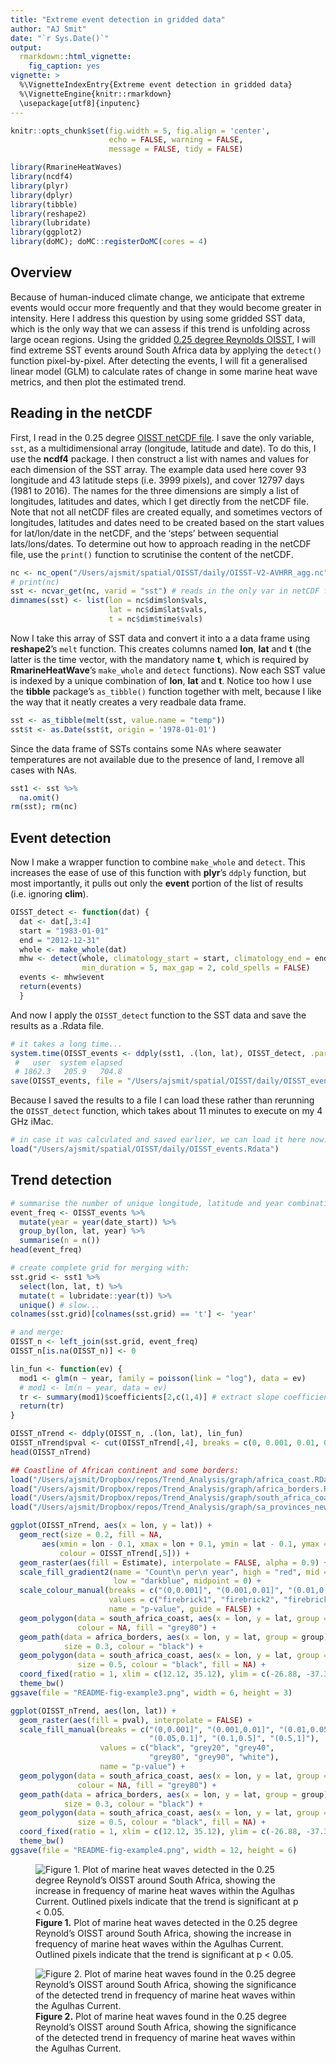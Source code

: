 ```yaml
---
title: "Extreme event detection in gridded data"
author: "AJ Smit"
date: "`r Sys.Date()`"
output: 
  rmarkdown::html_vignette:
    fig_caption: yes
vignette: >
  %\VignetteIndexEntry{Extreme event detection in gridded data}
  %\VignetteEngine{knitr::rmarkdown}
  \usepackage[utf8]{inputenc}
---
```


```r
knitr::opts_chunk$set(fig.width = 5, fig.align = 'center',
                      echo = FALSE, warning = FALSE, 
                      message = FALSE, tidy = FALSE)
```

```r
library(RmarineHeatWaves)
library(ncdf4)
library(plyr)
library(dplyr)
library(tibble)
library(reshape2)
library(lubridate)
library(ggplot2)
library(doMC); doMC::registerDoMC(cores = 4)
```

## Overview

Because of human-induced climate change, we anticipate that extreme events would occur more frequently and that they would become greater in intensity. Here I address this question by using some gridded SST data, which is the only way that we can assess if this trend is unfolding across large ocean regions. Using the gridded [0.25 degree Reynolds OISST](http://dx.doi.org/10.1175/2007JCLI1824.1), I will find extreme SST events around South Africa data by applying the `detect()` function pixel-by-pixel. After detecting the events, I will fit a generalised linear model (GLM) to calculate rates of change in some marine heat wave metrics, and then plot the estimated trend. 

## Reading in the netCDF

First, I read in the 0.25 degree [OISST netCDF file](http://www.ncdc.noaa.gov/thredds/oisst-catalog.html). I save the only variable, `sst`, as a multidimensional array (longitude, latitude and date). To do this, I use the **ncdf4** package. I then construct a list with names and values for each dimension of the SST array. The example data used here cover 93 longitude and 43 latitude steps (i.e. 3999 pixels), and cover 12797 days (1981 to 2016). The names for the three dimensions are simply a list of longitudes, latitudes and dates, which I get directly from the netCDF file. Note that not all netCDF files are created equally, and sometimes vectors of longitudes, latitudes and dates need to be created based on the start values for lat/lon/date in the netCDF, and the 'steps' between sequential lats/lons/dates. To determine out how to approach reading in the netCDF file, use the `print()` function to scrutinise the content of the netCDF.

```r
nc <- nc_open("/Users/ajsmit/spatial/OISST/daily/OISST-V2-AVHRR_agg.nc")
# print(nc)
sst <- ncvar_get(nc, varid = "sst") # reads in the only var in netCDF file
dimnames(sst) <- list(lon = nc$dim$lon$vals,
                      lat = nc$dim$lat$vals, 
                      t = nc$dim$time$vals)
```

Now I take this array of SST data and convert it into a a data frame using **reshape2**'s `melt` function. This creates columns named **lon**, **lat** and **t** (the latter is the time vector, with the mandatory name **t**, which is required by **RmarineHeatWave**'s `make_whole` and `detect` functions). Now each SST value is indexed by a unique combination of **lon**, **lat** and **t**. Notice too how I use the **tibble** package's `as_tibble()` function together with melt, because I like the way that it neatly creates a very readbale data frame.

```r
sst <- as_tibble(melt(sst, value.name = "temp"))
sst$t <- as.Date(sst$t, origin = '1978-01-01')
```

Since the data frame of SSTs contains some NAs where seawater temperatures are not available due to the presence of land, I remove all cases with NAs.

```r
sst1 <- sst %>%
  na.omit()
rm(sst); rm(nc)
```

## Event detection

Now I make a wrapper function to combine `make_whole` and `detect`. This increases the ease of use of this function with **plyr**'s `ddply` function, but most importantly, it pulls out only the **event** portion of the list of results (i.e. ignoring **clim**).

```r
OISST_detect <- function(dat) {
  dat <- dat[,3:4]
  start = "1983-01-01"
  end = "2012-12-31"
  whole <- make_whole(dat)
  mhw <- detect(whole, climatology_start = start, climatology_end = end,
                min_duration = 5, max_gap = 2, cold_spells = FALSE)
  events <- mhw$event
  return(events)
  }
```

And now I apply the `OISST_detect` function to the SST data and save the results as a .Rdata file.

```r
# it takes a long time...
system.time(OISST_events <- ddply(sst1, .(lon, lat), OISST_detect, .parallel = TRUE))
 #   user  system elapsed 
 # 1862.3   205.9   704.8 
save(OISST_events, file = "/Users/ajsmit/spatial/OISST/daily/OISST_events.Rdata")
```

Because I saved the results to a file I can load these rather than rerunning the `OISST_detect` function, which takes about 11 minutes to execute on my 4 GHz iMac.

```r
# in case it was calculated and saved earlier, we can load it here now:
load("/Users/ajsmit/spatial/OISST/daily/OISST_events.Rdata")
```

## Trend detection

```r
# summarise the number of unique longitude, latitude and year combination:
event_freq <- OISST_events %>% 
  mutate(year = year(date_start)) %>% 
  group_by(lon, lat, year) %>% 
  summarise(n = n())
head(event_freq)

# create complete grid for merging with:
sst.grid <- sst1 %>% 
  select(lon, lat, t) %>% 
  mutate(t = lubridate::year(t)) %>% 
  unique() # slow...
colnames(sst.grid)[colnames(sst.grid) == 't'] <- 'year'

# and merge:
OISST_n <- left_join(sst.grid, event_freq)
OISST_n[is.na(OISST_n)] <- 0
```

```r
lin_fun <- function(ev) {
  mod1 <- glm(n ~ year, family = poisson(link = "log"), data = ev)
  # mod1 <- lm(n ~ year, data = ev)
  tr <- summary(mod1)$coefficients[2,c(1,4)] # extract slope coefficient and its p-value
  return(tr)
}
```


```r
OISST_nTrend <- ddply(OISST_n, .(lon, lat), lin_fun)
OISST_nTrend$pval <- cut(OISST_nTrend[,4], breaks = c(0, 0.001, 0.01, 0.05, 1))
head(OISST_nTrend)
```

```r
## Coastline of African continent and some borders:
load("/Users/ajsmit/Dropbox/repos/Trend_Analysis/graph/africa_coast.RData")
load("/Users/ajsmit/Dropbox/repos/Trend_Analysis/graph/africa_borders.Rdata")
load("/Users/ajsmit/Dropbox/repos/Trend_Analysis/graph/south_africa_coast.RData")
load("/Users/ajsmit/Dropbox/repos/Trend_Analysis/graph/sa_provinces_new.RData")
```

```r
ggplot(OISST_nTrend, aes(x = lon, y = lat)) +
  geom_rect(size = 0.2, fill = NA,
       aes(xmin = lon - 0.1, xmax = lon + 0.1, ymin = lat - 0.1, ymax = lat + 0.1,
           colour = OISST_nTrend[,5])) +
  geom_raster(aes(fill = Estimate), interpolate = FALSE, alpha = 0.9) +
  scale_fill_gradient2(name = "Count\n per\n year", high = "red", mid = "white",
                       low = "darkblue", midpoint = 0) +
  scale_colour_manual(breaks = c("(0,0.001]", "(0.001,0.01]", "(0.01,0.05]", "(0.05,1]"),
                      values = c("firebrick1", "firebrick2", "firebrick3", "white"),
                      name = "p-value", guide = FALSE) +
  geom_polygon(data = south_africa_coast, aes(x = lon, y = lat, group = group), 
               colour = NA, fill = "grey80") +
  geom_path(data = africa_borders, aes(x = lon, y = lat, group = group), 
            size = 0.3, colour = "black") +
  geom_polygon(data = south_africa_coast, aes(x = lon, y = lat, group = group),
               size = 0.5, colour = "black", fill = NA) +
  coord_fixed(ratio = 1, xlim = c(12.12, 35.12), ylim = c(-26.88, -37.38), expand = TRUE) +
  theme_bw()
ggsave(file = "README-fig-example3.png", width = 6, height = 3)

ggplot(OISST_nTrend, aes(lon, lat)) +
  geom_raster(aes(fill = pval), interpolate = FALSE) +
  scale_fill_manual(breaks = c("(0,0.001]", "(0.001,0.01]", "(0.01,0.05]",
                               "(0.05,0.1]", "(0.1,0.5]", "(0.5,1]"),
                    values = c("black", "grey20", "grey40",
                               "grey80", "grey90", "white"),
                    name = "p-value") +
  geom_polygon(data = south_africa_coast, aes(x = lon, y = lat, group = group), 
               colour = NA, fill = "grey80") +
  geom_path(data = africa_borders, aes(x = lon, y = lat, group = group), 
            size = 0.3, colour = "black") +
  geom_polygon(data = south_africa_coast, aes(x = lon, y = lat, group = group), 
               size = 0.5, colour = "black", fill = NA) +
  coord_fixed(ratio = 1, xlim = c(12.12, 35.12), ylim = c(-26.88, -37.38), expand = TRUE) +
  theme_bw()
ggsave(file = "README-fig-example4.png", width = 12, height = 6)
```

![**Figure 1.** Plot of marine heat waves detected in the 0.25 degree Reynold's OISST around South Africa, showing the increase in frequency of marine heat waves within the Agulhas Current. Outlined pixels indicate that the trend is significant at p < 0.05.](README-fig-example3.png)

![**Figure 2.** Plot of marine heat waves found in the 0.25 degree Reynold's OISST around South Africa, showing the significance of the detected trend in frequency of marine heat waves within the Agulhas Current.](README-fig-example4.png)
